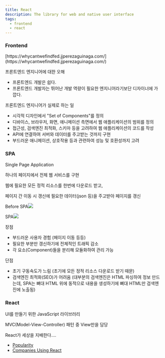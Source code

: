 ```yaml
---
title: React
description: The library for web and native user interface
tags:
  - frontend
  - react
---
```


### Frontend

<Admonition type="tip" title="출처">
  [https://whycantwefindfed.jjperezaguinaga.com/](https://whycantwefindfed.jjperezaguinaga.com/)
</Admonition>

프론트엔드 엔지니어에 대한 오해

* 프론트엔드 개발은 쉽다.
* 프론트엔드 개발자는 뛰어난 개발 역량이 필요한 엔지니어라기보단 디자이너에 가깝다.

프론트엔드 엔지니어가 실제로 하는 일

* 시각적 디자인에서 "Set of Components"를 정의
* 디바이스, 브라우저, 화면, 애니메이션 측면에서 웹 애플리케이션의 범위를 정의
* 접근성, 검색엔진 최적화, 스키마 등을 고려하여 웹 애플리케이션의 코드를 작성
* API에 연결하여 서버와 데이터를 주고받는 것까지 구현
* 부드러운 애니메이션, 상호작용 등과 관련하여 성능 및 호환성까지 고려

### SPA

Single Page Application

하나의 페이지에서 전체 웹 서비스를 구현

웹에 필요한 모든 정적 리소스를 한번에 다운로드 받고,

페이지 간 이동 시 갱신에 필요한 데이터(json 등)을 주고받아 페이지를 갱신

Before SPA![](/img/기존웹.png)

SPA![](/img/SPA.png)

장점

* 부드러운 사용자 경험 (페이지 이동 등등)
* 필요한 부분만 갱신하기에 전체적인 트래픽 감소
* 각 요소(Component)들을 분리해 모듈화하여 관리 가능

단점

* 초기 구동속도가 느림 (초기에 모든 정적 리소스 다운로드 받기 때문)
* 검색엔진 최적화(SEO)가 어려움 (대부분의 검색엔진은 HTML 파싱하여 정보 만드는데, SPA는 뼈대 HTML 위에 동적으로 내용을 생성하기에 뼈대 HTML만 검색엔진에 노출됨)

### React

UI를 만들기 위한 JavaScript 라이브러리

MVC(Model-View-Controller) 패턴 중 View만을 담당

React가 세상을 지배한다....

* [Popularity](https://insights.stackoverflow.com/trends?tags=jquery%2Cangular%2Creactjs%2Cvue.js%2Csvelte)
* [Companies Using React](https://www.codenary.co.kr/techstack/detail/reactjs)
